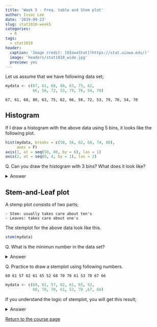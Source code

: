 ```yaml
---
title: 'Week 5 - Freq. table and Stem plot'
author: Issac Lee
date: '2019-09-23'
slug: stat1010-week5
categories:
  - R
tags:
  - stat1010
header:
  caption: 'Image credit: [UIowaStat](https://stat.uiowa.edu/)'
  image: 'headers/stat1010_wide.jpg'
  preview: yes
---
```


Let us assume that we have following data set;

```r
mydata <- c(67, 61, 68, 80, 63, 75, 62, 
            66, 56, 72, 53, 79, 76, 54, 70)
```

    67, 61, 68, 80, 63, 75, 62, 66, 56, 72, 53, 79, 76, 54, 70

## Histogram

If I draw a histogram with the above data using 5 bins, it looks like the following plot.

```r
hist(mydata, breaks = c(50, 56, 62, 68, 74, 80),
     axes = F)
axis(1, at = seq(50, 80, by = 6), las = 1)
axis(2, at = seq(0, 4, by = 1), las = 2)
```


Q. Can you draw the histogram with 3 bins? What does it look like?

<details>
<summary>
Answer
</summary>

```r
hist(mydata, breaks = c(50, 60, 70, 80))
```

</details>


## Stem-and-Leaf plot

A stemp plot consists of two parts; 

    - Stem: usually takes care about ten's 
    - Leaves: takes care about one's
    
The stemplot for the above data look like this.

```r
stem(mydata)
```

Q. What is the minimun number in the data set?

<details>
<summary>
Answer
</summary>
The minimum of our data set is 53.
</details>

Q. Practice to draw a stemplot using following numbers.

    60 61 57 62 61 65 52 68 70 70 61 53 70 67 66

```r
mydata <- c(60, 61, 57, 62, 61, 65, 52,
            68, 70, 70, 61, 53, 70 ,67, 66)
```

If you understand the logic of stemplot, you will get this result;

<details>
<summary>
Answer
</summary>

```r
stem(mydata, scale = 0.5)
```

</details>

<a href="https://theissaclee.com/post/stat1010/" target="_self">Return to the course page</a>


